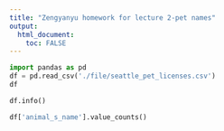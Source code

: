 ```yaml
---
title: "Zengyanyu homework for lecture 2-pet names"
output: 
  html_document:
    toc: FALSE
---
```


```python
import pandas as pd
df = pd.read_csv('./file/seattle_pet_licenses.csv')
df
```
```python
df.info()
```
```python
df['animal_s_name'].value_counts()
```